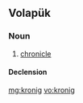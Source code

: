 ==Volapük==

===Noun===
{{vo-noun}}
 
# [[chronicle]]

====Declension====
{{vo-decl-noun}}

[[mg:kronig]]
[[vo:kronig]]